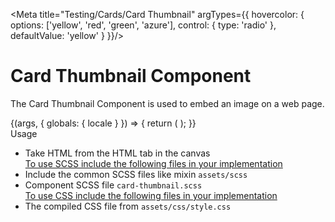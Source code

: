 
<Meta title="Testing/Cards/Card Thumbnail" argTypes={{
  hovercolor: {
    options: ['yellow', 'red', 'green', 'azure'],
    control: { type: 'radio' },
    defaultValue: 'yellow'
  }
}}/>

<style>{`
.subheading {
  font-weight: 700;
  font-size: 24px;
  color: #031c2d;
  line-height: 24px;
  margin-bottom: 12px;
  margin-top: 40px;
}
`}</style>  

# Card Thumbnail Component
The Card Thumbnail Component is used to embed an image on a web page.

<Story name="Card Thumbnail">
  {(args, { globals: { locale } }) => {
    return (
      <Cardthumb
      image={img}
       {...args}
      ></Cardthumb>
    );
  }}
</Story>

<div className="subheading">Usage</div>

<ul>
<li>Take HTML from the HTML tab in the canvas</li>
<u>To use SCSS include the following files in your implementation</u>
<li>Include the common SCSS files like mixin <code>assets/scss</code></li>
<li>Component SCSS file <code>card-thumbnail.scss</code></li>
<u>To use CSS include the following files in your implementation</u>
<li>The compiled CSS file from <code>assets/css/style.css</code></li>
</ul>
